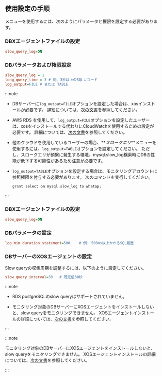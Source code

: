 ## 使用設定の手順

<Cmdname sid="side_slowQueryLog" className="uitext" />メニューを使用するには、次のようにパラメータと権限を設定する必要があります。

<InDoc product='mysql'>

### DBXエージェントファイルの設定

```ini title='whatap.conf'
slow_query_log=ON
```

### DBパラメータおよび権限設定

```ini title='my.cnf'
slow_query_log = 1
long_query_time = 3 # 例、3秒以上のSQLレコード
log_output=FILE # または TABLE
```

:::note

- DBサーバーに`log_output=FILE`オプションを設定した場合は、xosインストールが必要です。 詳細については、[次の文書](agent-xos-settings)を参照してください。

- AWS RDS を使用して、`log_output=FILE`オプションを設定したユーザーは、xosをインストールする代わりにCloudWatchを使用するための設定が必要です。 詳細については、[次の文書](agent-dbx-settings#using-aws-rds)を参照してください。

- 他のクラウドを使用しているユーザーの場合、**_スロークエリ_**メニューを使用するには、`log_output=TABLE`オプションを設定してください。 ただし、スロークエリが頻繫に発生する環境、mysql.slow_log検索時にDBの性能が低下する可能性があるため注意が必要です。

- `log_output=TABLE`オプションを設定する場合は、モニタリングアカウントに参照権限を付与する必要があります。 次のコマンドを実行してください。

  ```bash
  grant select on mysql.slow_log to whatap;
  ```

:::

</InDoc>

<InDoc product='postgresql'>

### DBXエージェントファイルの設定

```ini title='whatap.conf'
slow_query_log=ON
```

### DBパラメータの設定

```ini title='postgresql.conf'
log_min_duration_statement=500    # 例: 500ms以上かかるSQL履歴
```

</InDoc>

### DBサーバーのXOSエージェントの設定

Slow queryの収集周期を調整するには、以下のように設定してください。

```ini title='xos.conf'
slow_query_interval=30   # 既定値30秒
```

<InDoc product='postgresql'>

:::note

- RDS postgreSQLのslow queryはサポートされていません。

- モニタリング対象のDBサーバーにXOSエージェントをインストールしないと、slow queryをモニタリングできません。 XOSエージェントインストールの詳細については、[次の文書](agent-xos-settings)を参照してください。

:::

</InDoc>

<InDoc product='mysql'>

:::note

モニタリング対象のDBサーバーにXOSエージェントをインストールしないと、slow queryをモニタリングできません。 XOSエージェントインストールの詳細については、[次の文書](agent-xos-settings)を参照してください。

:::

</InDoc>
